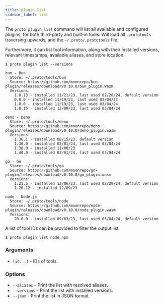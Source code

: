 ```yaml
---
title: plugin list
sidebar_label: list
---
```



<VersionLabel version="0.23.0" header />

The `proto plugin list` command will list all available and configured plugins, for both third-party
and built-in tools. Will load all `.prototools` traversing upwards, and the `~/.proto/.prototools`
file.

Furthermore, it can list tool information, along with their installed versions, relevant timestamps,
available aliases, and store location.

```
$ proto plugin list --versions

bun - Bun
  Store: ~/.proto/tools/bun
  Source: https://github.com/moonrepo/bun-plugin/releases/download/v0.10.0/bun_plugin.wasm
  Versions:
    1.0.13 - installed 11/21/23, last used 02/28/24, default version
    0.8.0 - installed 11/19/23, last used 03/04/24
    1.0.0 - installed 11/19/23, last used 03/04/24
    1.0.15 - installed 12/09/23, last used 03/04/24

deno - Deno
  Store: ~/.proto/tools/deno
  Source: https://github.com/moonrepo/deno-plugin/releases/download/v0.10.0/deno_plugin.wasm
  Versions:
    1.36.1 - installed 08/15/23, default version
    1.30.0 - installed 02/01/24, last used 03/04/24
    1.38.0 - installed 11/08/23
    1.40.0 - installed 02/01/24, last used 03/04/24

go - Go
  Store: ~/.proto/tools/go
  Source: https://github.com/moonrepo/go-plugin/releases/download/v0.10.0/go_plugin.wasm
  Versions:
    1.21.5 - installed 12/06/23, last used 02/29/24, default version
    1.20.12 - installed 12/09/23

node - Node.js
  Store: ~/.proto/tools/node
  Source: https://github.com/moonrepo/node-plugin/releases/download/v0.10.0/node_plugin.wasm
  Versions:
    20.0.0 - installed 09/03/23, last used 03/04/24, default version
```

A list of tool IDs can be provided to filter the output list.

```shell
$ proto plugin list node npm
```

### Arguments

- `[id...]` - IDs of tools.

### Options

- `--aliases` - Print the list with resolved aliases.
- `--versions` - Print the list with installed versions.
- `--json` - Print the list in JSON format.
